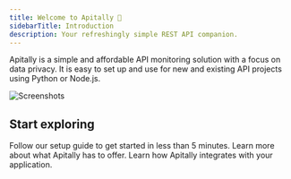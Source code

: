 ```yaml
---
title: Welcome to Apitally 👋
sidebarTitle: Introduction
description: Your refreshingly simple REST API companion.
---
```


Apitally is a simple and affordable API monitoring solution with a focus on data privacy.
It is easy to set up and use for new and existing API projects using Python or Node.js.

![Screenshots](https://assets.apitally.io/screenshots/overview.png)

## Start exploring

<CardGroup cols={3}>
  <Card
    title="Quickstart"
    icon="rocket-launch"
    iconType="duotone"
    href="/quickstart"
  >
    Follow our setup guide to get started in less than 5 minutes.
  </Card>
  <Card title="Features" icon="list-check" iconType="duotone" href="/features">
    Learn more about what Apitally has to offer.
  </Card>
  <Card
    title="How it works"
    icon="gears"
    iconType="duotone"
    href="/how-it-works"
  >
    Learn how Apitally integrates with your application.
  </Card>
</CardGroup>
